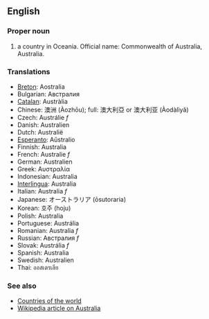 ==English==

===Proper noun===

# a country in Oceania. Official name: Commonwealth of Australia, Australia.

===Translations===
*[[Breton]]: Aostralia
*Bulgarian: Австралия
*[[Catalan]]: Austràlia
*Chinese: 澳洲 (Àozhōu); full: 澳大利亞 or 澳大利亚 (Àodàlìyǎ)
*Czech: Austrálie  ''f''
*Danish: Australien
*Dutch: Australië
*[[Esperanto]]: Aŭstralio
*Finnish: Australia
*French: Australie ''f''
*German: Australien
*Greek: Αυστραλία
*Indonesian: Australia
*[[Interlingua]]: Australia
*Italian: Australia ''f''
*Japanese: オーストラリア (ōsutoraria)
*Korean: 호주 (hoju)
*Polish: Australia
*Portuguese: Austrália
*Romanian: Australia ''f''
*Russian: Австралия ''f''
*Slovak: Austrália  ''f''
*Spanish: Australia
*Swedish: Australien
*Thai: ออสเตรเลีย

===See also===
*[[Countries of the world]]
*[[en:Australia|Wikipedia article on Australia]]
